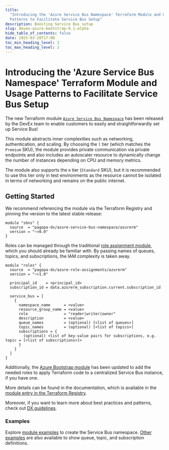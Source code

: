 ```yaml
---
title:
  "Introducing the 'Azure Service Bus Namespace' Terraform Module and Usage
  Patterns to Facilitate Service Bus Setup"
description: Boosting Service Bus setup
slug: devex-azure-bootstrap-0.1-alpha
hide_table_of_contents: false
date: 2025-03-28T17:00
toc_min_heading_level: 2
toc_max_heading_level: 2
---
```


# Introducing the 'Azure Service Bus Namespace' Terraform Module and Usage Patterns to Facilitate Service Bus Setup

The new Terraform module
[`Azure Service Bus Namespace`](https://registry.terraform.io/modules/pagopa-dx/azure-service-bus-namespace/azurerm/latest)
has been released by the DevEx team to enable customers to easily and
straightforwardly set up Service Bus!

This module abstracts inner complexities such as networking, authentication, and
scaling. By choosing the `l` tier (which matches the `Premium` SKU), the module
provides private communication via private endpoints and also includes an
autoscaler resource to dynamically change the number of instances depending on
CPU and memory metrics.

<!-- truncate -->

The module also supports the `m` tier (`Standard` SKU), but it is recommended to
use this tier only in test environments as the resource cannot be isolated in
terms of networking and remains on the public internet.

## Getting Started

We recommend referencing the module via the Terraform Registry and pinning the
version to the latest stable release:

```hcl
module "sbns" {
  source  = "pagopa-dx/azure-service-bus-namespace/azurerm"
  version = "~>0.0"
}
```

Roles can be managed through the traditional
[role assignment module](https://registry.terraform.io/modules/pagopa-dx/azure-role-assignments/azurerm/latest),
which you should already be familiar with. By passing names of queues, topics,
and subscriptions, the IAM complexity is taken away.

```hcl
module "roles" {
  source  = "pagopa-dx/azure-role-assignments/azurerm"
  version = "~>1.0"

  principal_id    = <principal_id>
  subscription_id = data.azurerm_subscription.current.subscription_id

  service_bus = [
    {
      namespace_name      = <value>
      resource_group_name = <value>
      role                = "reader|writer|owner"
      description         = <value>
      queue_names         = (optional) [<list of queues>]
      topic_names         = (optional) [<list of topics>]
      subscriptions = {
        (optional) <list of key-value pairs for subscriptions, e.g. topic = [<list of subscriptions>]>
      }
    }
  ]
}
```

Additionally, the
[Azure Bootstrap module](https://registry.terraform.io/modules/pagopa-dx/azure-github-environment-bootstrap/azurerm/latest)
has been updated to add the needed roles to apply Terraform code to a
centralized Service Bus instance, if you have one.

More details can be found in the documentation, which is available in the
[module entry in the Terraform Registry](https://registry.terraform.io/modules/pagopa-dx/azure-service-bus-namespace/azurerm/latest).

Moreover, if you want to learn more about best practices and patterns, check out
[DX guidelines]().

### Examples

Explore
[module examples](https://github.com/pagopa-dx/terraform-azurerm-azure-service-bus-namespace/tree/main/examples/complete)
to create the Service Bus namespace.
[Other examples](https://github.com/pagopa/dx/tree/main/infra/modules/azure_role_assignments/examples/service_bus)
are also available to show queue, topic, and subscription definitions.
